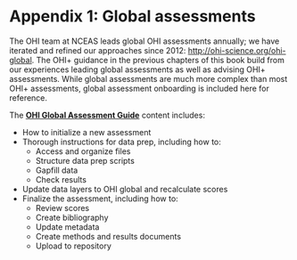 # Appendix 1: Global assessments {#global}

The OHI team at NCEAS leads global OHI assessments annually; we have iterated and refined our approaches since 2012: <http://ohi-science.org/ohi-global>. The OHI+ guidance in the previous chapters of this book build from our experiences leading global assessments as well as advising OHI+ assessments. While global assessments are much more complex than most OHI+ assessments, global assessment onboarding is included here for reference. 

The [**OHI Global Assessment Guide**](http://ohi-science.org/ohi-global-guide/index.html) content includes:

- How to initialize a new assessment
- Thorough instructions for data prep, including how to:
    - Access and organize files
    - Structure data prep scripts
    - Gapfill data
    - Check results
- Update data layers to OHI global and recalculate scores
- Finalize the assessment, including how to:
    - Review scores
    - Create bibliography
    - Update metadata
    - Create methods and results documents
    - Upload to repository
